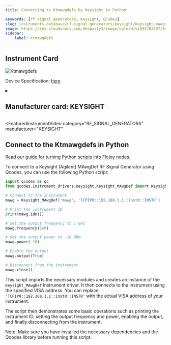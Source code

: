 ```yaml
---
title: Connecting to Ktmawgdefs by Keysight in Python

keywords: [rf signal generators, Keysight, QCodes] 
slug: instruments-database/rf-signal-generators/keysight/keysight-mawgdef 
image: https://res.cloudinary.com/dhopxs1y3/image/upload/v1691782497/Instruments/RF%20Signal%20Generator/Keysight-MAwgDef/Keysight-MAwgDef.jpg
sidebar:
    label: Ktmawgdefs 
---
```



## Instrument Card



![Ktmawgdefs](https://res.cloudinary.com/dhopxs1y3/image/upload/v1691782497/Instruments/RF%20Signal%20Generator/Keysight-MAwgDef/Keysight-MAwgDef.jpg)

Device Specification: [here](/instruments-database/all-instruments)

<details style={{ marginTop: "15px"}}>
<summary><h2 style={{display:'inline'}}>Manufacturer card: KEYSIGHT</h2></summary>

![KEYSIGHT](https://res.cloudinary.com/dhopxs1y3/image/upload/v1692125973/Instruments/Vendor%20Logos/Keysight.png)

Keysight Technologies, or Keysight, is an American company that manufactures electronics test and measurement equipment and software

- Headquarters: USA
- Yearly Revenue (millions, USD): 5420
- Vendor Website: [here](https://www.keysight.com/us/en/home.html)

</details>


<FeaturedInstrumentVideo
  category="RF_SIGNAL_GENERATORS"
  manufacturer="KEYSIGHT"
></FeaturedInstrumentVideo>

## Connect to the Ktmawgdefs in Python

[Read our guide for turning Python scripts into Flojoy nodes.](https://docs.flojoy.ai/contribution/blocks/custom-flojoy-block/)


<Tabs>

<TabItem value="Flojoy" label="Flojoy" className="flojoy-instrument-tabs">

<NodeCardCollection category='RF_SIGNAL_GENERATORS' manufacturer='KEYSIGHT'></NodeCardCollection>

</TabItem>
<TabItem value="QCodes" label="QCodes">

To connect to a Keysight (Agilent) MAwgDef RF Signal Generator using Qcodes, you can use the following Python script:

```python
import qcodes as qc
from qcodes.instrument_drivers.Keysight.Keysight_MAwgDef import Keysight_MAwgDef

# Connect to the instrument
mawg = Keysight_MAwgDef('mawg', 'TCPIP0::192.168.1.1::inst0::INSTR')

# Print the instrument ID
print(mawg.idn())

# Set the output frequency to 1 GHz
mawg.frequency(1e9)

# Set the output power to -10 dBm
mawg.power(-10)

# Enable the output
mawg.output(True)

# Disconnect from the instrument
mawg.close()
```

This script imports the necessary modules and creates an instance of the `Keysight_MAwgDef` instrument driver. It then connects to the instrument using the specified VISA address. You can replace `'TCPIP0::192.168.1.1::inst0::INSTR'` with the actual VISA address of your instrument.

The script then demonstrates some basic operations such as printing the instrument ID, setting the output frequency and power, enabling the output, and finally disconnecting from the instrument.

Note: Make sure you have installed the necessary dependencies and the Qcodes library before running this script.

</TabItem>
</Tabs>